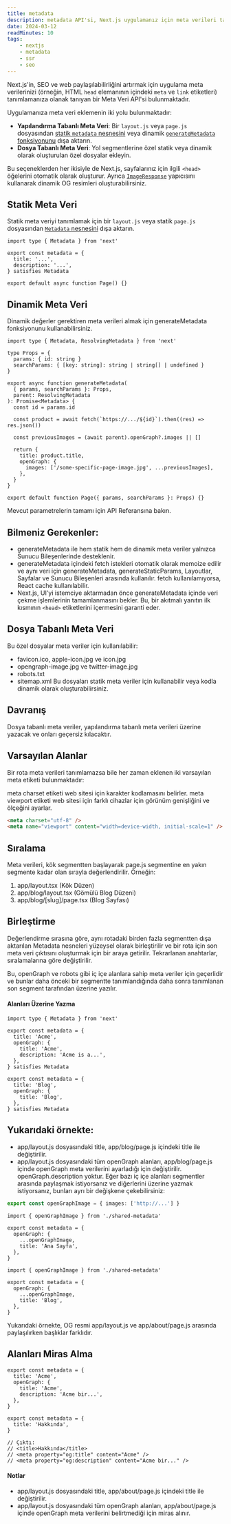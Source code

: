 ```yaml
---
title: metadata
description: metadata API'si, Next.js uygulamanız için meta verileri tanımlamanıza olanak tanır.
date: 2024-03-12
readMinutes: 10
tags:
    - nextjs
    - metadata
    - ssr
    - seo
---
```


Next.js'in, SEO ve web paylaşılabilirliğini artırmak için uygulama meta verilerinizi (örneğin, HTML `head` elemanının içindeki `meta` ve `link` etiketleri) tanımlamanıza olanak tanıyan bir Meta Veri API'si bulunmaktadır.

Uygulamanıza meta veri eklemenin iki yolu bulunmaktadır:

- **Yapılandırma Tabanlı Meta Veri**: Bir `layout.js` veya `page.js` dosyasından [statik `metadata` nesnesini](https://nextjs.org/docs/app/api-reference/functions/generate-metadata#metadata-object) veya dinamik [`generateMetadata` fonksiyonunu](https://nextjs.org/docs/app/api-reference/functions/generate-metadata#generatemetadata-function) dışa aktarın.
- **Dosya Tabanlı Meta Veri**: Yol segmentlerine özel statik veya dinamik olarak oluşturulan özel dosyalar ekleyin.

Bu seçeneklerden her ikisiyle de Next.js, sayfalarınız için ilgili `<head>` öğelerini otomatik olarak oluşturur. Ayrıca [`ImageResponse`](https://nextjs.org/docs/app/api-reference/functions/image-response) yapıcısını kullanarak dinamik OG resimleri oluşturabilirsiniz.

## Statik Meta Veri

Statik meta veriyi tanımlamak için bir `layout.js` veya statik `page.js` dosyasından [`Metadata` nesnesini](https://nextjs.org/docs/app/api-reference/functions/generate-metadata#metadata-object) dışa aktarın.

```tsx title="layout.tsx | page.tsx" {1, 3-6}
import type { Metadata } from 'next'

export const metadata = {
  title: '...',
  description: '...',
} satisfies Metadata

export default async function Page() {}
```

## Dinamik Meta Veri
Dinamik değerler gerektiren meta verileri almak için generateMetadata fonksiyonunu kullanabilirsiniz.

```tsx title="page.tsx"
import type { Metadata, ResolvingMetadata } from 'next'

type Props = {
  params: { id: string }
  searchParams: { [key: string]: string | string[] | undefined }
}

export async function generateMetadata(
  { params, searchParams }: Props,
  parent: ResolvingMetadata
): Promise<Metadata> {
  const id = params.id

  const product = await fetch(`https://.../${id}`).then((res) => res.json())

  const previousImages = (await parent).openGraph?.images || []

  return {
    title: product.title,
    openGraph: {
      images: ['/some-specific-page-image.jpg', ...previousImages],
    },
  }
}

export default function Page({ params, searchParams }: Props) {}
```

Mevcut parametrelerin tamamı için API Referansına bakın.

## Bilmeniz Gerekenler:

- generateMetadata ile hem statik hem de dinamik meta veriler yalnızca Sunucu Bileşenlerinde desteklenir.
- generateMetadata içindeki fetch istekleri otomatik olarak memoize edilir ve aynı veri için generateMetadata, generateStaticParams, Layoutlar, Sayfalar ve Sunucu Bileşenleri arasında kullanılır. fetch kullanılamıyorsa, React cache kullanılabilir.
- Next.js, UI'yi istemciye aktarmadan önce generateMetadata içinde veri çekme işlemlerinin tamamlanmasını bekler. Bu, bir akıtmalı yanıtın ilk kısmının `<head>` etiketlerini içermesini garanti eder.

## Dosya Tabanlı Meta Veri
Bu özel dosyalar meta veriler için kullanılabilir:

- favicon.ico, apple-icon.jpg ve icon.jpg
- opengraph-image.jpg ve twitter-image.jpg
- robots.txt
- sitemap.xml
Bu dosyaları statik meta veriler için kullanabilir veya kodla dinamik olarak oluşturabilirsiniz.

## Davranış
Dosya tabanlı meta veriler, yapılandırma tabanlı meta verileri üzerine yazacak ve onları geçersiz kılacaktır.

## Varsayılan Alanlar
Bir rota meta verileri tanımlamazsa bile her zaman eklenen iki varsayılan meta etiketi bulunmaktadır:

meta charset etiketi web sitesi için karakter kodlamasını belirler.
meta viewport etiketi web sitesi için farklı cihazlar için görünüm genişliğini ve ölçeğini ayarlar.

```html
<meta charset="utf-8" />
<meta name="viewport" content="width=device-width, initial-scale=1" />
```

## Sıralama
Meta verileri, kök segmentten başlayarak page.js segmentine en yakın segmente kadar olan sırayla değerlendirilir. Örneğin:

1. app/layout.tsx (Kök Düzen)
2. app/blog/layout.tsx (Gömülü Blog Düzeni)
3. app/blog/[slug]/page.tsx (Blog Sayfası)

## Birleştirme
Değerlendirme sırasına göre, aynı rotadaki birden fazla segmentten dışa aktarılan Metadata nesneleri yüzeysel olarak birleştirilir ve bir rota için son meta veri çıktısını oluşturmak için bir araya getirilir. Tekrarlanan anahtarlar, sıralamalarına göre değiştirilir.

Bu, openGraph ve robots gibi iç içe alanlara sahip meta veriler için geçerlidir ve bunlar daha önceki bir segmentte tanımlandığında daha sonra tanımlanan son segment tarafından üzerine yazılır.

#### Alanları Üzerine Yazma


```tsx title="app/layout.tsx"
import type { Metadata } from 'next'

export const metadata = {
  title: 'Acme',
  openGraph: {
    title: 'Acme',
    description: 'Acme is a...',
  },
} satisfies Metadata
```

```tsx title="app/blog/page.tsx"
export const metadata = {
  title: 'Blog',
  openGraph: {
    title: 'Blog',
  },
} satisfies Metadata
```

## Yukarıdaki örnekte:

- app/layout.js dosyasındaki title, app/blog/page.js içindeki title ile değiştirilir.
- app/layout.js dosyasındaki tüm openGraph alanları, app/blog/page.js içinde openGraph meta verilerini ayarladığı için değiştirilir. openGraph.description yoktur.
Eğer bazı iç içe alanları segmentler arasında paylaşmak istiyorsanız ve diğerlerini üzerine yazmak istiyorsanız, bunları ayrı bir değişkene çekebilirsiniz:

```ts title="lib/shared-metadata.ts"
export const openGraphImage = { images: ['http://...'] }
```

```tsx title="app/layout.tsx"
import { openGraphImage } from './shared-metadata'

export const metadata = {
  openGraph: {
    ...openGraphImage,
    title: 'Ana Sayfa',
  },
}
```

```tsx title="app/blog/page.tsx"
import { openGraphImage } from './shared-metadata'

export const metadata = {
  openGraph: {
    ...openGraphImage,
    title: 'Blog',
  },
}
```

Yukarıdaki örnekte, OG resmi app/layout.js ve app/about/page.js arasında paylaşılırken başlıklar farklıdır.

## Alanları Miras Alma

```tsx title="app/layout.tsx"
export const metadata = {
  title: 'Acme',
  openGraph: {
    title: 'Acme',
    description: 'Acme bir...',
  },
}
```

```tsx title="app/blog/layout.tsx"
export const metadata = {
  title: 'Hakkında',
}

// Çıktı:
// <title>Hakkında</title>
// <meta property="og:title" content="Acme" />
// <meta property="og:description" content="Acme bir..." />
```

#### Notlar

- app/layout.js dosyasındaki title, app/about/page.js içindeki title ile değiştirilir.
- app/layout.js dosyasındaki tüm openGraph alanları, app/about/page.js içinde openGraph meta verilerini belirtmediği için miras alınır.